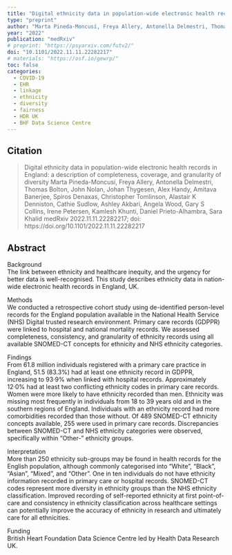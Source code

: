 ```yaml
---
title: "Digital ethnicity data in population-wide electronic health records in England: a description of completeness, coverage, and granularity of diversity"
type: "preprint"
author: "Marta Pineda-Moncusí, Freya Allery, Antonella Delmestri, Thomas Bolton, John Nolan, Johan Thygesen, Alex Handy, Amitava Banerjee, Spiros Denaxas, Christopher Tomlinson, Alastair K Denniston, Cathie Sudlow, Ashley Akbari, Angela Wood, Gary S Collins, Irene Petersen, Kamlesh Khunti, Daniel Prieto-Alhambra, Sara Khalid, on behalf of the CVD-COVID-UK Consortium"
year: "2022"
publication: "medRxiv"
# preprint: "https://psyarxiv.com/futv2/"
doi: "10.1101/2022.11.11.22282217"
# materials: "https://osf.io/gewrp/"
toc: false
categories:
  - COVID-19
  - EHR
  - linkage
  - ethnicity
  - diversity
  - fairness
  - HDR UK
  - BHF Data Science Centre
---
```


## Citation

> Digital ethnicity data in population-wide electronic health records in England: a description of completeness, coverage, and granularity of diversity
Marta Pineda-Moncusí, Freya Allery, Antonella Delmestri, Thomas Bolton, John Nolan, Johan Thygesen, Alex Handy, Amitava Banerjee, Spiros Denaxas, Christopher Tomlinson, Alastair K Denniston, Cathie Sudlow, Ashley Akbari, Angela Wood, Gary S Collins, Irene Petersen, Kamlesh Khunti, Daniel Prieto-Alhambra, Sara Khalid
medRxiv 2022.11.11.22282217; doi: https://doi.org/10.1101/2022.11.11.22282217

 
## Abstract

Background  
The link between ethnicity and healthcare inequity, and the urgency for better data is well-recognised. This study describes ethnicity data in nation-wide electronic health records in England, UK.  

Methods  
We conducted a retrospective cohort study using de-identified person-level records for the England population available in the National Health Service (NHS) Digital trusted research environment. Primary care records (GDPPR) were linked to hospital and national mortality records. We assessed completeness, consistency, and granularity of ethnicity records using all available SNOMED-CT concepts for ethnicity and NHS ethnicity categories.  

Findings  
From 61.8 million individuals registered with a primary care practice in England, 51.5 (83.3%) had at least one ethnicity record in GDPPR, increasing to 93·9% when linked with hospital records. Approximately 12·0% had at least two conflicting ethnicity codes in primary care records. Women were more likely to have ethnicity recorded than men. Ethnicity was missing most frequently in individuals from 18 to 39 years old and in the southern regions of England. Individuals with an ethnicity record had more comorbidities recorded than those without. Of 489 SNOMED-CT ethnicity concepts available, 255 were used in primary care records. Discrepancies between SNOMED-CT and NHS ethnicity categories were observed, specifically within “Other-” ethnicity groups.  

Interpretation  
More than 250 ethnicity sub-groups may be found in health records for the English population, although commonly categorised into “White”, “Black”, “Asian”, “Mixed”, and “Other”. One in ten individuals do not have ethnicity information recorded in primary care or hospital records. SNOMED-CT codes represent more diversity in ethnicity groups than the NHS ethnicity classification. Improved recording of self-reported ethnicity at first point-of-care and consistency in ethnicity classification across healthcare settings can potentially improve the accuracy of ethnicity in research and ultimately care for all ethnicities.  

Funding  
British Heart Foundation Data Science Centre led by Health Data Research UK.


